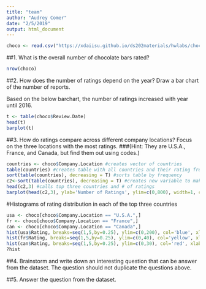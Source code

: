 ```yaml
---
title: "team"
author: "Audrey Comer"
date: "2/5/2019"
output: html_document
---
```


```r
choco <- read.csv("https://xdaiisu.github.io/ds202materials/hwlabs/choco.csv")
```

##1. What is the overall number of chocolate bars rated?
```r
nrow(choco)
```

##2. How does the number of ratings depend on the year? Draw a bar chart of the number of reports.

Based on the below barchart, the number of ratings increased with year until 2016.

```r
t <- table(choco$Review.Date)
head(t)
barplot(t)
```

##3. How do ratings compare across different company locations? Focus on the three locations with the most ratings.
###(Hint: They are U.S.A., France, and Canada, but find them out using codes.)

```r
countries <- choco$Company.Location #creates vector of countries
table(countries) #creates table with all countries and their rating frequency
sort(table(countries), decreasing = T) #sorts table by frequency
c2<-sort(table(countries), decreasing = T) #creates new variable to make calling headings simpler
head(c2,3) #calls top three countries and # of ratings
barplot(head(c2,3), ylab='Number of Ratings', ylim=c(0,800), width=1, col=c('blue', 'yellow','red'))
```

#Histograms of rating distribution in each of the top three countries
```r
usa <- choco[choco$Company.Location == "U.S.A.",]
fr <- choco[choco$Company.Location == "France",]
can <- choco[choco$Company.Location == "Canada",]
hist(usa$Rating, breaks=seq(1,5,by=0.25), ylim=c(0,200), col='blue', xlab='Rating', main='Ratings of American chocolate')
hist(fr$Rating, breaks=seq(1,5,by=0.25), ylim=c(0,40), col='yellow', xlab='Rating', main='Ratings of French chocolate')
hist(can$Rating, breaks=seq(1,5,by=0.25), ylim=c(0,30), col='red', xlab='Rating', main='Ratings of Canadian chocolate')
?hist
```



##4. Brainstorm and write down an interesting question that can be answer from the dataset. The question should not duplicate the questions above.

##5. Answer the question from the dataset.